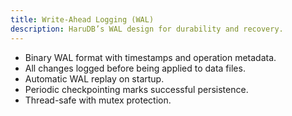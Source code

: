 ```yaml
---
title: Write-Ahead Logging (WAL)
description: HaruDB’s WAL design for durability and recovery.
---
```


- Binary WAL format with timestamps and operation metadata.
- All changes logged before being applied to data files.
- Automatic WAL replay on startup.
- Periodic checkpointing marks successful persistence.
- Thread-safe with mutex protection.
